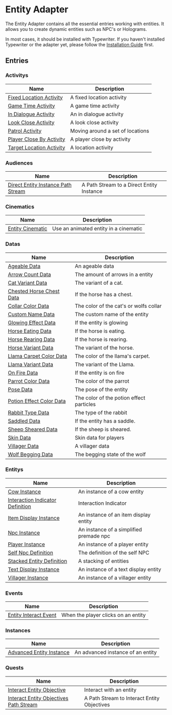 # Entity Adapter

The Entity Adapter contains all the essential entries working with entities.
It allows you to create dynamic entities such as NPC's or Holograms.

In most cases, it should be installed with Typewriter.
If you haven't installed Typewriter or the adapter yet,
please follow the [Installation Guide](../../docs/02-getting-started/01-installation.mdx)
first.

## Entries

### Activitys

| Name | Description |
| ---- | ----------- |
| [Fixed Location Activity](./entries/activity/fixed_location_activity.mdx) | A fixed location activity |
| [Game Time Activity](./entries/activity/game_time_activity.mdx) | A game time activity |
| [In Dialogue Activity](./entries/activity/in_dialogue_activity.mdx) | An in dialogue activity |
| [Look Close Activity](./entries/activity/look_close_activity.mdx) | A look close activity |
| [Patrol Activity](./entries/activity/patrol_activity.mdx) | Moving around a set of locations |
| [Player Close By Activity](./entries/activity/player_close_by_activity.mdx) | A player close by activity |
| [Target Location Activity](./entries/activity/target_location_activity.mdx) | A location activity |

### Audiences

| Name | Description |
| ---- | ----------- |
| [Direct Entity Instance Path Stream](./entries/audience/direct_entity_instance_path_stream.mdx) | A Path Stream to a Direct Entity Instance |

### Cinematics

| Name | Description |
| ---- | ----------- |
| [Entity Cinematic](./entries/cinematic/entity_cinematic.mdx) | Use an animated entity in a cinematic |

### Datas

| Name | Description |
| ---- | ----------- |
| [Ageable Data](./entries/data/ageable_data.mdx) | An ageable data |
| [Arrow Count Data](./entries/data/arrow_count_data.mdx) | The amount of arrows in a entity |
| [Cat Variant Data](./entries/data/cat_variant_data.mdx) | The variant of a cat. |
| [Chested Horse Chest Data](./entries/data/chested_horse_chest_meta.mdx) | If the horse has a chest. |
| [Collar Color Data](./entries/data/collar_color_data.mdx) | The color of the cat's or wolfs collar |
| [Custom Name Data](./entries/data/custom_name_data.mdx) | The custom name of the entity |
| [Glowing Effect Data](./entries/data/glowing_effect_data.mdx) | If the entity is glowing |
| [Horse Eating Data](./entries/data/horse_eating_data.mdx) | If the horse is eating. |
| [Horse Rearing Data](./entries/data/horse_rearing_data.mdx) | If the horse is rearing. |
| [Horse Variant Data](./entries/data/horse_variant_dat.mdx) | The variant of the horse. |
| [Llama Carpet Color Data](./entries/data/llama_carpet_color_data.mdx) | The color of the llama's carpet. |
| [Llama Variant Data](./entries/data/llama_variant_data.mdx) | The variant of the Llama. |
| [On Fire Data](./entries/data/on_fire_data.mdx) | If the entity is on fire |
| [Parrot Color Data](./entries/data/parrot_color_data.mdx) | The color of the parrot |
| [Pose Data](./entries/data/pose_data.mdx) | The pose of the entity |
| [Potion Effect Color Data](./entries/data/potion_effect_color_data.mdx) | The color of the potion effect particles |
| [Rabbit Type Data](./entries/data/rabbit_type_data.mdx) | The type of the rabbit |
| [Saddled Data](./entries/data/saddled_data.mdx) | If the entity has a saddle. |
| [Sheep Sheared Data](./entries/data/sheep_sheared_data.mdx) | If the sheep is sheared. |
| [Skin Data](./entries/data/skin_data.mdx) | Skin data for players |
| [Villager Data](./entries/data/villager_data.mdx) | A villager data |
| [Wolf Begging Data](./entries/data/wolf_begging_data.mdx) | The begging state of the wolf |

### Entitys

| Name | Description |
| ---- | ----------- |
| [Cow Instance](./entries/entity/cow_instance.mdx) | An instance of a cow entity |
| [Interaction Indicator Definition](./entries/entity/interaction_indicator_definition.mdx) | Interaction Indicator |
| [Item Display Instance](./entries/entity/item_display_instance.mdx) | An instance of an item display entity |
| [Npc Instance](./entries/entity/npc_instance.mdx) | An instance of a simplified premade npc |
| [Player Instance](./entries/entity/player_instance.mdx) | An instance of a player entity |
| [Self Npc Definition](./entries/entity/self_npc_definition.mdx) | The definition of the self NPC |
| [Stacked Entity Definition](./entries/entity/stacked_entity_definition.mdx) | A stacking of entities |
| [Text Display Instance](./entries/entity/text_display_instance.mdx) | An instance of a text display entity |
| [Villager Instance](./entries/entity/villager_instance.mdx) | An instance of a villager entity |

### Events

| Name | Description |
| ---- | ----------- |
| [Entity Interact Event](./entries/event/entity_interact_event.mdx) | When the player clicks on an entity |

### Instances

| Name | Description |
| ---- | ----------- |
| [Advanced Entity Instance](./entries/instance/advanced_entity_instance.mdx) | An advanced instance of an entity |

### Quests

| Name | Description |
| ---- | ----------- |
| [Interact Entity Objective](./entries/quest/interact_entity_objective.mdx) | Interact with an entity |
| [Interact Entity Objectives Path Stream](./entries/quest/interact_entity_objectives_path_stream.mdx) | A Path Stream to Interact Entity Objectives |

